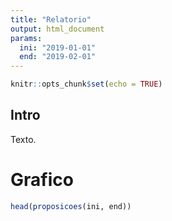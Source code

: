 ```yaml
---
title: "Relatorio"
output: html_document
params:
  ini: "2019-01-01"
  end: "2019-02-01"
---
```


```r
knitr::opts_chunk$set(echo = TRUE)
```

## Intro

Texto.

# Grafico

```r
head(proposicoes(ini, end))
```


